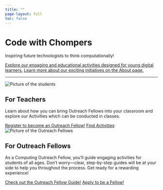 ```yaml
---
title: ""
page-layout: full
toc: false
---
```


<div class="hero-section">
  <h1 class="main-title">Code with Chompers</h1>
  <p class="subtitle">Inspiring future technologists to think computationally!</p>
  <div class="button-container">
  <a href="k-6_activities/index.qmd" class="button">Explore our engaging and educational activities designed for young digital learners.</a>
  <a href="about/index.qmd" class="button">Learn more about our exciting initiatives on the About page.</a>
  </div>
</div>

<hr class="section-divider">

<div class="info-section">
  <div class="info-image">
  <img class="image" src="./images/4.png" alt="Picture of the students">
  </div>
  <div class="info-content">
  <h2 class="info-title">For Teachers</h2>
  <p class="info-subtitle">Learn about how you can bring Outreach Fellows into your classroom and explore our Activities which can be conducted in classes.</p>
  <a href="https://forms.gle/3upCr3QKRSKoKVPm6" class="button">Register to become an Outreach Fellow!</a>
  <a href="k-6_activities/index.qmd" class="button button-yellow">Find Activities</a>
  </div>
</div>

<div class="info-section-reverse">
  <div class="info-image">
  <img class="image" src="./images/5.jpg" alt="Picture of the Outreach Fellows" >
  </div>
  <div class="info-content">
  <h2 class="info-title">For Outreach Fellows</h2>
  <p class="info-subtitle">As a Computing Outreach Fellow, you'll guide engaging activities for students of all ages. Don't worry—clear, step-by-step guides will be at your side to help you throughout the process. Get ready for a rewarding experience!</p>
  <a href="technical-leader-guide/index.qmd" class="button"> Check out the Outreach Fellow Guide!</a>
  <a href="https://forms.gle/vqGo5faLw4V5fhzH6" class="button button-yellow">Apply to be a Fellow!</a>
  </div>
</div>
